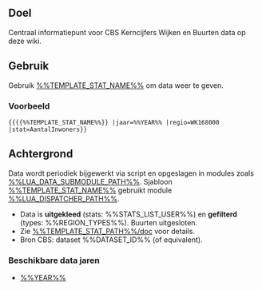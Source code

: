 {{Documentatie}}
== Doel ==
Centraal informatiepunt voor CBS Kerncijfers Wijken en Buurten data op deze wiki.

== Gebruik ==
Gebruik [[%%TEMPLATE_STAT_PATH%%|%%TEMPLATE_STAT_NAME%%]] om data weer te geven.

=== Voorbeeld ===
<pre>
{{{{%%TEMPLATE_STAT_NAME%%}} |jaar=%%YEAR%% |regio=WK168000 |stat=AantalInwoners}}
</pre>

== Achtergrond ==
Data wordt periodiek bijgewerkt via script en opgeslagen in modules zoals [[%%LUA_DATA_SUBMODULE_PATH%%]]. Sjabloon [[%%TEMPLATE_STAT_PATH%%|%%TEMPLATE_STAT_NAME%%]] gebruikt module [[%%LUA_DISPATCHER_PATH%%]].

* Data is '''uitgekleed''' (stats: %%STATS_LIST_USER%%) en '''gefilterd''' (types: %%REGION_TYPES%%). Buurten uitgesloten.
* Zie [[%%TEMPLATE_STAT_PATH%%/doc]] voor details.
* Bron CBS: dataset %%DATASET_ID%% (of equivalent).

=== Beschikbare data jaren ===
* [[%%LUA_DATA_SUBMODULE_PATH%%|%%YEAR%%]]
<!-- Voeg links naar andere jaarmodules toe -->

<includeonly><!-- Categorieën hieronder --></includeonly>